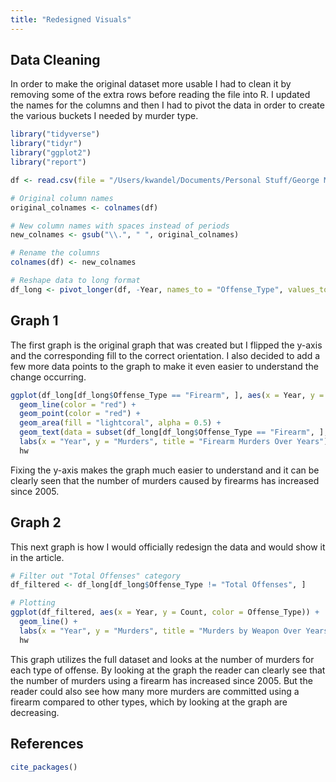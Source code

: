 ```yaml
---
title: "Redesigned Visuals"
---
```


## Data Cleaning

In order to make the original dataset more usable I had to clean it by removing some of the extra rows before reading the file into R. I updated the names for the columns and then I had to pivot the data in order to create the various buckets I needed by murder type.

```r

library("tidyverse")
library("tidyr")
library("ggplot2")
library("report")

df <- read.csv(file = "/Users/kwandel/Documents/Personal Stuff/George Mason University/STAT 515 - Spring 2024/Porject Folder/Mid Project/Murrder_By_Weapon.csv")

# Original column names
original_colnames <- colnames(df)

# New column names with spaces instead of periods
new_colnames <- gsub("\\.", " ", original_colnames)

# Rename the columns
colnames(df) <- new_colnames

# Reshape data to long format
df_long <- pivot_longer(df, -Year, names_to = "Offense_Type", values_to = "Count")

```

## Graph 1

The first graph is the original graph that was created but I flipped the y-axis and the corresponding fill to the correct orientation. I also decided to add a few more data points to the graph to make it even easier to understand the change occurring.

```r
ggplot(df_long[df_long$Offense_Type == "Firearm", ], aes(x = Year, y = Count)) +
  geom_line(color = "red") +
  geom_point(color = "red") +
  geom_area(fill = "lightcoral", alpha = 0.5) +
  geom_text(data = subset(df_long[df_long$Offense_Type == "Firearm", ], Year %% 5 == 0), aes(label = Count), vjust = 1, color = "black", size = 3) +  # Add labels to data points every 5th point
  labs(x = "Year", y = "Murders", title = "Firearm Murders Over Years") +
  hw
```

Fixing the y-axis makes the graph much easier to understand and it can be clearly seen that the number of murders caused by firearms has increased since 2005.

## Graph 2

This next graph is how I would officially redesign the data and would show it in the article.

```r
# Filter out "Total Offenses" category
df_filtered <- df_long[df_long$Offense_Type != "Total Offenses", ]

# Plotting
ggplot(df_filtered, aes(x = Year, y = Count, color = Offense_Type)) +
  geom_line() +
  labs(x = "Year", y = "Murders", title = "Murders by Weapon Over Years") +
  hw
```

This graph utilizes the full dataset and looks at the number of murders for each type of offense. By looking at the graph the reader can clearly see that the number of murders using a firearm has increased since 2005. But the reader could also see how many more murders are committed using a firearm compared to other types, which by looking at the graph are decreasing.

## References

```r
cite_packages()
```
